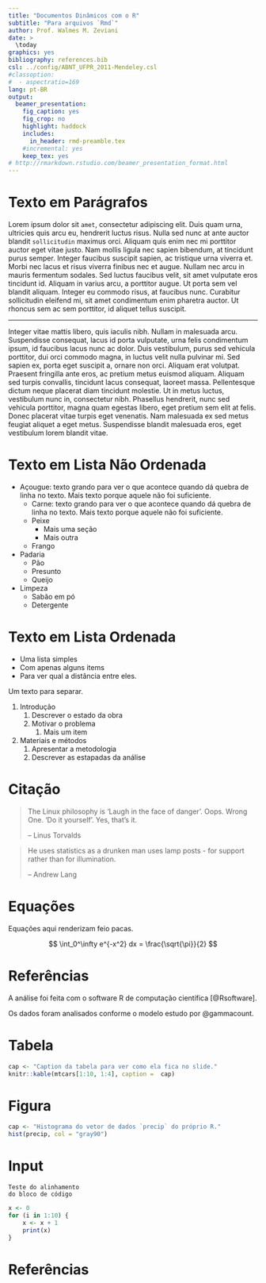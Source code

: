 ```yaml
---
title: "Documentos Dinâmicos com o R"
subtitle: "Para arquivos `Rmd`"
author: Prof. Walmes M. Zeviani
date: >
  \today
graphics: yes
bibliography: references.bib
csl: ../config/ABNT_UFPR_2011-Mendeley.csl
#classoption:
#  - aspectratio=169
lang: pt-BR
output:
  beamer_presentation:
    fig_caption: yes
    fig_crop: no
    highlight: haddock
    includes:
      in_header: rmd-preamble.tex
    #incremental: yes
    keep_tex: yes
# http://rmarkdown.rstudio.com/beamer_presentation_format.html
---
```


# Texto em Parágrafos

  Lorem ipsum dolor sit `amet`, consectetur adipiscing elit. Duis quam
  urna, ultricies quis arcu eu, hendrerit luctus risus. Nulla sed nunc
  at ante auctor blandit `sollicitudin` maximus orci. Aliquam quis enim
  nec mi porttitor auctor eget vitae justo. Nam mollis ligula nec sapien
  bibendum, at tincidunt purus semper. Integer faucibus suscipit sapien,
  ac tristique urna viverra et. Morbi nec lacus et risus viverra finibus
  nec et augue. Nullam nec arcu in mauris fermentum sodales. Sed luctus
  faucibus velit, sit amet vulputate eros tincidunt id. Aliquam in
  varius arcu, a porttitor augue. Ut porta sem vel blandit
  aliquam. Integer eu commodo risus, at faucibus nunc. Curabitur
  sollicitudin eleifend mi, sit amet condimentum enim pharetra
  auctor. Ut rhoncus sem ac sem porttitor, id aliquet tellus suscipit.

----

  Integer vitae mattis libero, quis iaculis nibh. Nullam in malesuada
  arcu. Suspendisse consequat, lacus id porta vulputate, urna felis
  condimentum ipsum, id faucibus lacus nunc ac dolor. Duis vestibulum,
  purus sed vehicula porttitor, dui orci commodo magna, in luctus velit
  nulla pulvinar mi. Sed sapien ex, porta eget suscipit a, ornare non
  orci. Aliquam erat volutpat. Praesent fringilla ante eros, ac pretium
  metus euismod aliquam. Aliquam sed turpis convallis, tincidunt lacus
  consequat, laoreet massa. Pellentesque dictum neque placerat diam
  tincidunt molestie. Ut in metus luctus, vestibulum nunc in,
  consectetur nibh. Phasellus hendrerit, nunc sed vehicula porttitor,
  magna quam egestas libero, eget pretium sem elit at felis. Donec
  placerat vitae turpis eget venenatis. Nam malesuada ex sed metus
  feugiat aliquet a eget metus. Suspendisse blandit malesuada eros, eget
  vestibulum lorem blandit vitae.

# Texto em Lista Não Ordenada

  * Açougue: texto grando para ver o que acontece quando dá quebra de
    linha no texto. Mais texto porque aquele não foi suficiente.
    - Carne: texto grando para ver o que acontece quando dá quebra de
      linha no texto. Mais texto porque aquele não foi suficiente.
    - Peixe
        * Mais uma seção
        * Mais outra
    - Frango
  * Padaria
    - Pão
    - Presunto
    - Queijo
  * Limpeza
    - Sabão em pó
    - Detergente

# Texto em Lista Ordenada {.build}

  * Uma lista simples
  * Com apenas alguns items
  * Para ver qual a distância entre eles.

Um texto para separar.

  1. Introdução
     1. Descrever o estado da obra
     2. Motivar o problema
        1. Mais um item
  2. Materiais e métodos
     1. Apresentar a metodologia
     2. Descrever as estapadas da análise

# Citação

> The Linux philosophy is 'Laugh in the face of danger'. Oops. Wrong
> One. 'Do it yourself'. Yes, that's it.
>
> \hfill -- Linus Torvalds

> He uses statistics as a drunken man uses lamp posts - for support
> rather than for illumination.
>
> \hfill -- Andrew Lang

# Equações

Equações aqui renderizam feio pacas.

$$
  \int_0^\infty e^{-x^2} dx = \frac{\sqrt{\pi}}{2}
$$

# Referências

A análise foi feita com o software R de computação científica
[@Rsoftware].

Os dados foram analisados conforme o modelo estudo por @gammacount.

# Tabela

```r
cap <- "Caption da tabela para ver como ela fica no slide."
knitr::kable(mtcars[1:10, 1:4], caption =  cap)
```

# Figura

```r
cap <- "Histograma do vetor de dados `precip` do próprio R."
hist(precip, col = "gray90")
```

# Input

```
Teste do alinhamento
do bloco de código
```

```r
x <- 0
for (i in 1:10) {
    x <- x + 1
    print(x)
}
```

# Referências

